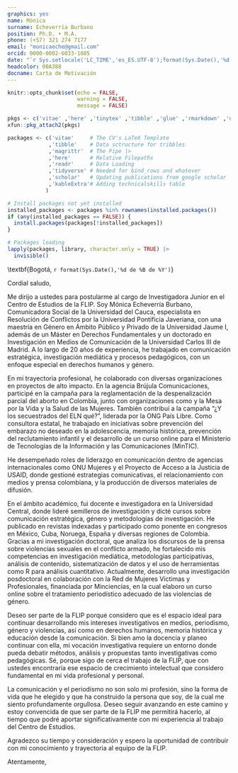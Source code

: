```yaml
---
graphics: yes
name: Mónica
surname: Echeverría Burbano
position: Ph.D. • M.A.
phone: (+57) 321 274 7177
email: "monicaeche@gmail.com"
orcid: 0000-0002-6033-1085
date: "`r Sys.setlocale('LC_TIME','es_ES.UTF-8');format(Sys.Date(),'%d de %B de %Y')`"
headcolor: 00A388
docname: Carta de Motivación
---
```


```r
knitr::opts_chunk$set(echo = FALSE,
                      warning = FALSE,
                      message = FALSE)

pkgs <- c('vitae' ,'here' ,'tinytex' ,'tibble' ,'glue' ,'rmarkdown' ,'dplyr', 'readr' ,'yaml')
xfun::pkg_attach2(pkgs)

packages <- c('vitae'     # The CV's LaTeX Template
             ,'tibble'    # Data sctructure for tribbles
             ,'magrittr'  # The Pipe |>
             ,'here'      # Relative Filepaths
             ,'readr'     # Data Loading
             ,'tidyverse' # Needed for bind_rows and whatever
             ,'scholar'   # Updating publications from google scholar
             ,'kableExtra'# Adding technicalskills table
            )

# Install packages not yet installed
installed_packages <- packages %in% rownames(installed.packages())
if (any(installed_packages == FALSE)) {
  install.packages(packages[!installed_packages])
}

# Packages loading
lapply(packages, library, character.only = TRUE) |>
  invisible()
```

\doublespacing

\textbf{Bogotá, `r format(Sys.Date(),'%d de %B de %Y')`} 

Cordial saludo,

Me dirijo a ustedes para postularme al cargo de Investigadora Junior en el Centro de Estudios de la FLIP. Soy Mónica Echeverría Burbano, Comunicadora Social de la Universidad del Cauca, especialista en Resolución de Conflictos por la Universidad Pontificia Javeriana, con una maestría en Género en Ámbito Público y Privado de la Universidad Jaume I, además de un Máster en Derechos Fundamentales y un doctorado en Investigación en Medios de Comunicación de la Universidad Carlos III de Madrid. A lo largo de 20 años de experiencia, he trabajado en comunicación estratégica, investigación mediática y procesos pedagógicos, con un enfoque especial en derechos humanos y género.

En mi trayectoria profesional, he colaborado con diversas organizaciones en proyectos de alto impacto. En la agencia Brújula Comunicaciones, participé en la campaña para la reglamentación de la despenalización parcial del aborto en Colombia, junto con organizaciones como \textit{Women’s Link Worldwide} y la Mesa por la Vida y la Salud de las Mujeres. También contribuí a la campaña "¿Y los secuestrados del ELN qué?", liderada por la ONG País Libre. Como consultora estatal, he trabajado en iniciativas sobre prevención del embarazo no deseado en la adolescencia, memoria histórica, prevención del reclutamiento infantil y el desarrollo de un curso online para el Ministerio de Tecnologías de la Información y las Comunicaciones (MinTIC).

He desempeñado roles de liderazgo en comunicación dentro de agencias internacionales como ONU Mujeres y el Proyecto de Acceso a la Justicia de USAID, donde gestioné estrategias comunicativas, el relacionamiento con medios y prensa colombiana, y la producción de diversos materiales de difusión.

En el ámbito académico, fui docente e investigadora en la Universidad Central, donde lideré semilleros de investigación y dicté cursos sobre comunicación estratégica, género y metodologías de investigación. He publicado en revistas indexadas y participado como ponente en congresos en México, Cuba, Noruega, España y diversas regiones de Colombia. Gracias a mi investigación doctoral, que analiza los discursos de la prensa sobre violencias sexuales en el conflicto armado, he fortalecido mis competencias en investigación mediática, metodologías participativas, análisis de contenido, sistematización de datos y el uso de herramientas como R para análisis cuantitativo. Actualmente, desarrollo una investigación posdoctoral en colaboración con la Red de Mujeres Víctimas y Profesionales, financiada por Minciencias, en la cual elaboro un curso online sobre el tratamiento periodístico adecuado de las violencias de género.

Deseo ser parte de la FLIP porque considero que es el espacio ideal para continuar desarrollando mis intereses investigativos en medios, periodismo, género y violencias, así como en derechos humanos, memoria histórica y educación desde la comunicación. Si bien amo la docencia y planeo continuar con ella, mi vocación investigativa requiere un entorno donde pueda debatir métodos, análisis y propuestas tanto investigativas como pedagógicas. Sé, porque sigo de cerca el trabajo de la FLIP, que con ustedes encontraría ese espacio de crecimiento intelectual que considero fundamental en mi vida profesional y personal.

La comunicación y el periodismo no son solo mi profesión, sino la forma de vida que he elegido y que ha construido la persona que soy, de la cual me siento profundamente orgullosa. Deseo seguir avanzando en este camino y estoy convencida de que ser parte de la FLIP me permitirá hacerlo, al tiempo que podré aportar significativamente con mi experiencia al trabajo del Centro de Estudios.

Agradezco su tiempo y consideración y espero la oportunidad de contribuir con mi conocimiento y trayectoria al equipo de la FLIP.

Atentamente,

\includegraphics[width=8cm]{Firma.png}

\textbf{Mónica Echeverría Burbano}
\vspace{-1.5em}
\begin{footnotesize} 
PhD en Investigación en Medios de Comunicación
\end{footnotesize}
